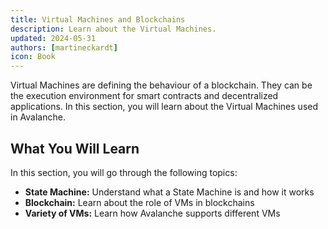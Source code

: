 ```yaml
---
title: Virtual Machines and Blockchains
description: Learn about the Virtual Machines.
updated: 2024-05-31
authors: [martineckardt]
icon: Book
---
```



<YouTube id="b-slW7w65VQ" />

<GlossaryTerm>Virtual Machines</GlossaryTerm> are defining the behaviour of a blockchain. They can be the execution environment for <GlossaryTerm>smart contract</GlossaryTerm>s and <GlossaryTerm>decentralized applications</GlossaryTerm>. In this section, you will learn about the Virtual Machines used in <GlossaryTerm>Avalanche</GlossaryTerm>.

## What You Will Learn

In this section, you will go through the following topics:

- **State Machine:** Understand what a State Machine is and how it works
- **<GlossaryTerm>Blockchain</GlossaryTerm>:** Learn about the role of <GlossaryTerm>VM</GlossaryTerm>s in blockchains
- **Variety of VMs:** Learn how Avalanche supports different VMs